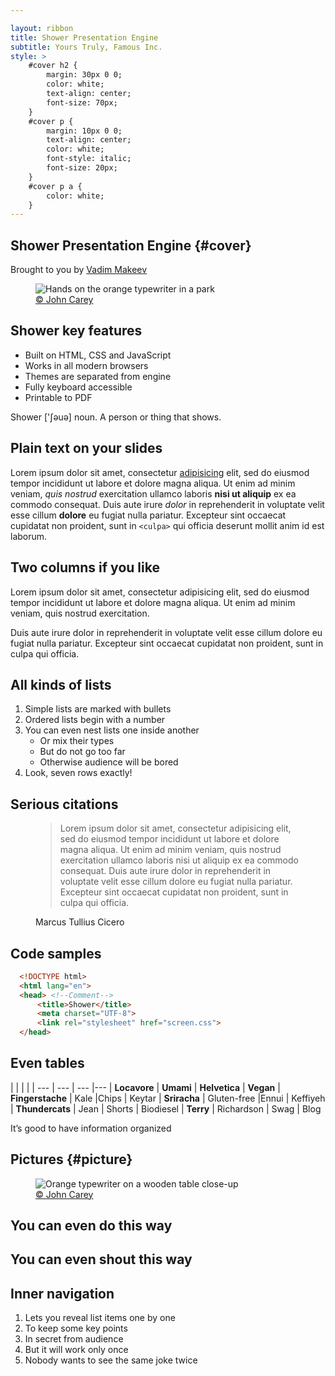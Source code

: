 ```yaml
---

layout: ribbon
title: Shower Presentation Engine
subtitle: Yours Truly, Famous Inc.
style: >
    #cover h2 {
        margin: 30px 0 0;
        color: white;
        text-align: center;
        font-size: 70px;
    }
    #cover p {
        margin: 10px 0 0;
        text-align: center;
        color: white;
        font-style: italic;
        font-size: 20px;
    }
    #cover p a {
        color: white;
    }
---
```



## Shower Presentation Engine {#cover}

Brought to you by [Vadim Makeev](http://pepelsbey.net)
 
  <figure>
    <img className="cover" src="https://shwr.me/pictures/cover.jpg" alt="Hands on the orange typewriter in a park"/>
    <figcaption className="copyright right white">
    <a href="http://fiftyfootshadows.net/">© John Carey</a>
    </figcaption>
  </figure>

## Shower key features
- Built on HTML, CSS and JavaScript
- Works in all modern browsers
- Themes are separated from engine
- Fully keyboard accessible
- Printable to PDF

<p className="note">Shower ['ʃəuə] noun. A person or thing that shows.</p>

## Plain text on your slides

Lorem ipsum dolor sit amet, consectetur [adipisicing](#4) elit, sed do eiusmod tempor incididunt ut labore et dolore magna aliqua. Ut enim ad minim veniam, _quis nostrud_ exercitation ullamco laboris __nisi ut aliquip__ ex ea commodo consequat. Duis aute irure *dolor* in reprehenderit in voluptate velit esse cillum **dolore** eu fugiat nulla pariatur. Excepteur sint occaecat cupidatat non proident, sunt in ```<culpa>``` qui officia deserunt mollit anim id est laborum.

## Two columns if you like

<div className="columns two">
  
Lorem ipsum dolor sit amet, consectetur adipisicing elit, sed do eiusmod tempor incididunt ut labore et dolore magna aliqua. Ut enim ad minim veniam, quis nostrud exercitation.

Duis aute irure dolor in reprehenderit in voluptate velit esse cillum dolore eu fugiat nulla pariatur. Excepteur sint occaecat cupidatat non proident, sunt in culpa qui officia.
  
</div>

## All kinds of lists

1. Simple lists are marked with bullets
1. Ordered lists begin with a number
1. You can even nest lists one inside another
    * Or mix their types
    * But do not go too far
    * Otherwise audience will be bored
1. Look, seven rows exactly!

## Serious citations

<figure>

> Lorem ipsum dolor sit amet, consectetur adipisicing elit, sed do eiusmod tempor incididunt ut labore et dolore magna aliqua. Ut enim ad minim veniam, quis nostrud exercitation ullamco laboris nisi ut aliquip ex ea commodo consequat. Duis aute irure dolor in reprehenderit in voluptate velit esse cillum dolore eu fugiat nulla pariatur. Excepteur sint occaecat cupidatat non proident, sunt in culpa qui officia.

<figcaption>Marcus Tullius Cicero</figcaption>
</figure>

## Code samples

```html
  <!DOCTYPE html>
  <html lang="en">
  <head> <!--Comment-->
      <title>Shower</title>
      <meta charset="UTF-8">
      <link rel="stylesheet" href="screen.css">
  </head>
```

## Even tables

|      |    |      |
| ---      | ---   | ---       |---
| **Locavore** | **Umami** | **Helvetica** | **Vegan**
| **Fingerstache** | Kale |Chips | Keytar
| **Sriracha** | Gluten-free |Ennui | Keffiyeh
| **Thundercats** | Jean | Shorts | Biodiesel
| **Terry** | Richardson | Swag | Blog

It’s good to have information organized

## Pictures {#picture}

  <figure>
      <img className="cover" src="https://shwr.me/pictures/cover.jpg" alt="Orange typewriter on a wooden table close-up"/>
      <figcaption className="copyright right white">
          <a href="http://fiftyfootshadows.net/">© John Carey</a>
      </figcaption>
  </figure>
  <style>
    {
      `#picture h2 {
          color: white;
      }`   
    }
  </style>


## You can even do this way

<h2 className="shout shrink">You can even shout this way</h2>

## Inner navigation

<ol>
    <li>Lets you reveal list items one by one</li>
    <li className="next">To keep some key points</li>
    <li className="next">In secret from audience</li>
    <li className="next">But it will work only once</li>
    <li className="next">Nobody wants to see the same joke twice</li>
</ol>

